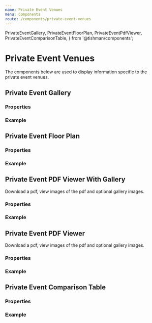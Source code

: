 ```yaml
---
name: Private Event Venues
menu: Components
route: /components/private-event-venues
---
```


  PrivateEventGallery,
  PrivateEventFloorPlan,
  PrivateEventPdfViewer,
  PrivateEventComparisonTable,
} from '@tishman/components';

# Private Event Venues

The components below are used to display information specific
to the private event venues.

## Private Event Gallery

### Properties

<Props of={PrivateEventGallery} />

### Example

<Playground>
  <PrivateEventGallery
    images={[
      {
        fluid: {
          src:
            'https://images.unsplash.com/photo-1521727284875-14f6b020d1d6?ixlib=rb-1.2.1&ixid=eyJhcHBfaWQiOjEyMDd9&auto=format&fit=crop&w=1050&q=80',
        },
        caption: 'Optional image 1 Caption',
        alt: 'Mock image 1 alt',
      },
      {
        fluid: {
          src:
            'https://images.unsplash.com/photo-1592654365675-f3c799bf0196?ixlib=rb-1.2.1&ixid=eyJhcHBfaWQiOjEyMDd9&auto=format&fit=crop&w=1050&q=80',
        },
        caption: 'Optional image 2 Caption',
        alt: 'Mock image 2 alt',
      },
      {
        fluid: {
          src:
            'https://images.unsplash.com/photo-1544820517-f8180b6fc88d?ixlib=rb-1.2.1&ixid=eyJhcHBfaWQiOjEyMDd9&auto=format&fit=crop&w=1036&q=80',
        },
        caption: 'Optional image 3 Caption',
        alt: 'Mock image 3 alt',
      },
      {
        fluid: {
          src:
            'https://images.unsplash.com/photo-1519167758481-83f550bb49b3?ixlib=rb-1.2.1&ixid=eyJhcHBfaWQiOjEyMDd9&auto=format&fit=crop&w=1074&q=80',
        },
        caption: 'Optional image 4 Caption',
        alt: 'Mock image 4 alt',
      },
      {
        fluid: {
          src:
            'https://images.unsplash.com/photo-1568304603980-85ff55550db2?ixlib=rb-1.2.1&ixid=eyJhcHBfaWQiOjEyMDd9&auto=format&fit=crop&w=1085&q=80',
        },
        caption: 'Optional image 5 Caption',
        alt: 'Mock image 5 alt',
      },
    ]}
  />
</Playground>

## Private Event Floor Plan

### Properties

<Props of={PrivateEventFloorPlan} />

### Example

<Playground>
  <PrivateEventFloorPlan
    link={{
      label: 'Plan an event',
      url: '#',
    }}
    fluid={getMockFluidImage({width: 1280, height: 680}).childImageSharp.fluid}
    info="Lorem ipsum dolor sit amet, consectetur adipiscing elit, sed do eiusmod tempor incididunt ut labore et dolore magna aliqua. Ut enim ad minim veniam, quis nostrud exercitation ullamco laboris nisi ut aliquip ex ea commodo consequat. Lorem ipsum dolor sit amet, consectetur adipiscing elit, sed do eiusmod."
    squareFeet={3493}
    ceilings="12’-3”"
    capacity={[
      {
        capacityType: 'Cocktail Reception',
        value: 190,
      },
      {
        capacityType: 'Seated Dinner',
        value: 130,
      },
      {
        capacityType: 'Semi-Private Event',
        value: 50,
      },
      {
        capacityType: 'Theater',
        value: 350,
      },
    ]}
  />
</Playground>

## Private Event PDF Viewer With Gallery

Download a pdf, view images of the pdf and optional gallery images.

### Properties

<Props of={PrivateEventPdfViewer} />

### Example

<Playground>
  <PrivateEventPdfViewer
    pdf={{
      label: 'Download Menu',
      url:
        'https://cdn.sanity.io/files/bs9rmafh/production/aa17544f7aaa11875eae8c187c13db09d94d0a20.pdf',
    }}
    pdfPhotos={[
      {
        fluid: {
          src:
            'https://cdn.sanity.io/images/bs9rmafh/production/b5eda2ab21fdfdd332ef55dfa4d10d484abd6a4b-1275x1650.jpg?w=800&h=1035&fit=crop',
        },
        alt: 'Menu image 1',
      },
    ]}
    gallery={[
      {
        fluid: {
          src:
            'https://images.unsplash.com/photo-1504674900247-0877df9cc836?ixlib=rb-1.2.1&ixid=eyJhcHBfaWQiOjEyMDd9&auto=format&fit=crop&w=1350&q=80',
        },
        alt: 'Menu gallery image 1',
        caption: 'Three course special',
      },
      {
        fluid: {
          src:
            'https://images.unsplash.com/photo-1517248135467-4c7edcad34c4?ixlib=rb-1.2.1&ixid=eyJhcHBfaWQiOjEyMDd9&auto=format&fit=crop&w=1350&q=80',
        },
        alt: 'Menu gallery image 2',
        caption: 'Dinner',
      },
      {
        fluid: {
          src:
            'https://images.unsplash.com/photo-1579027989536-b7b1f875659b?ixlib=rb-1.2.1&ixid=eyJhcHBfaWQiOjEyMDd9&auto=format&fit=crop&w=1350&q=80',
        },
        alt: 'Menu gallery image 3',
        caption: 'Outside seating',
      },
    ]}
  />
</Playground>

## Private Event PDF Viewer

Download a pdf, view images of the pdf and optional gallery images.

### Properties

<Props of={PrivateEventPdfViewer} />

### Example

<Playground>
  <PrivateEventPdfViewer
    pdf={{
      label: 'Download Vendor list',
      url:
        'https://cdn.sanity.io/files/bs9rmafh/production/aa17544f7aaa11875eae8c187c13db09d94d0a20.pdf',
    }}
    pdfPhotos={[
      {
        fluid: {
          src:
            'https://cdn.sanity.io/images/bs9rmafh/production/b5eda2ab21fdfdd332ef55dfa4d10d484abd6a4b-1275x1650.jpg?w=800&h=1035&fit=crop',
        },
        alt: 'Menu image 1',
      },
    ]}
  />
</Playground>

## Private Event Comparison Table

### Properties

<Props of={PrivateEventComparisonTable} />

### Example

<Playground>
  <PrivateEventComparisonTable
    specs={[
      {
        squareFeet: 4464,
        ceilings: '18’',
        dimensions: '72x62',
      },
      {
        squareFeet: 3463,
        ceilings: `12'3"`,
        dimensions: '38x54',
      },
      {
        squareFeet: 360,
        ceilings: `8'6"`,
        dimensions: '24x15',
      },
      {
        squareFeet: 2530,
        ceilings: `8'6"`,
        dimensions: '110x23',
      },
      {
        squareFeet: 3300,
      },
    ]}
    capacity={[
      {
        title: 'Rainbow Room | The Gallery | Bar SixtyFive',
        capacities: [{label: 'Full Floor Event', value: 500}],
      },
      {
        title: 'Rainbow Room | The Gallery',
        capacities: [
          {label: 'Reception', value: 400},
          {label: 'Reception & Sit Down Dinner', value: 300},
          {label: 'Reception & Dinner with Dancing', value: 250},
        ],
      },
      {
        title: 'Rainbow Room',
        capacities: [
          {label: 'Theater Style', value: 300},
          {label: 'Classroom Style (3 per 6’)', value: 225},
          {label: 'Crescent Style', value: 180},
          {label: 'Classroom Style (2 per 6’)', value: 150},
        ],
      },
      {
        title: 'The Gallery',
        capacities: [{label: 'Reception & Sit Down Dinner', value: 60}],
      },
      {
        title: 'Bar SixtyFive',
        capacities: [
          {label: 'Reception', value: 190},
          {label: 'Seated Dinner', value: 130},
        ],
      },
      {
        title: 'Private Dining Room',
        capacities: [
          {label: 'Reception', value: 25},
          {label: 'Seated Dinner (2 rounds)', value: 24},
          {label: 'Seated Dinner (1 rectangular table)', value: 12},
        ],
      },
    ]}
  />
</Playground>
